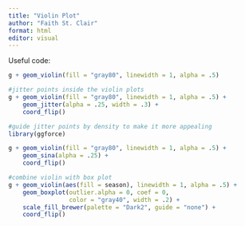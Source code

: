 ```yaml
---
title: "Violin Plot"
author: "Faith St. Clair"
format: html
editor: visual
---
```












Useful code:

```r
g + geom_violin(fill = "gray80", linewidth = 1, alpha = .5)

#jitter points inside the violin plots 
g + geom_violin(fill = "gray80", linewidth = 1, alpha = .5) +
    geom_jitter(alpha = .25, width = .3) +
    coord_flip()

#guide jitter points by density to make it more appealing
library(ggforce)

g + geom_violin(fill = "gray80", linewidth = 1, alpha = .5) +
    geom_sina(alpha = .25) +
    coord_flip()

#combine violin with box plot
g + geom_violin(aes(fill = season), linewidth = 1, alpha = .5) +
    geom_boxplot(outlier.alpha = 0, coef = 0,
                 color = "gray40", width = .2) +
    scale_fill_brewer(palette = "Dark2", guide = "none") +
    coord_flip()
```

